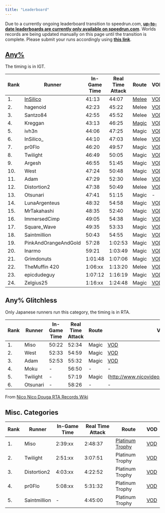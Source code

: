 ```yaml
---
title: "Leaderboard"
---
```


Due to a currently ongoing leaderboard transition to speedrun.com, **[up-to-date leaderboards are currently only available on speedrun.com](https://www.speedrun.com/souls)**. Worlds records are being updated manually on this page until the transition is complete. Please submit your runs accordingly using **[this link](/run-submission)**.

## [Any%](/demonssouls/any)

The timing is in IGT.

| Rank | Runner                            | In-Game Time | Real Time Attack | Route                            | VOD                                                                                                                                      |
| ---- | --------------------------------- | ------------ | ---------------- | -------------------------------- | ---------------------------------------------------------------------------------------------------------------------------------------- |
| 1.   | [InSilico](//twitch.tv/InSilico_) | 41:13        | 44:07            | [Melee](//pastebin.com/5iDxTxqh) | [VOD](https://www.youtube.com/watch?v=AX92QrXz-U0)     |
| 2.   | hagenoid                          | 42:23        | 45:22            | Melee                            | [VOD](//pbs.twimg.com/media/DWObRgYU8AQnP0B.jpg) |
| 3.   | Santzo84                          | 42:55        | 45:52            | Melee                            | [VOD](//youtu.be/MSxO5icWpsc)                    |
| 4.   | Kreggan                           | 43:13        | 46:25            | [Magic](//pastebin.com/vTSeMkvS) | [VOD](//youtu.be/Tc2wHilrKb0)                    |
| 5.   | ivh3n                             | 44:06        | 47:25            | Magic                            | [VOD](https://www.twitch.tv/ivh3n/v/83576977)                       |
| 6.   | InSilico\_                        | 44:10        | 47:03            | Melee                            | [VOD](//youtu.be/luOJI__Ss7I)                    |
| 7.   | pr0Flo                            | 46:20        | 49:57            | Magic                            | [VOD](https://www.twitch.tv/pr0flo/v/84872341)                      |
| 8.   | Twilight                          | 46:49        | 50:05            | Magic                            | [VOD](https://www.nicovideo.jp/mylist/25673232)                           |
| 9.   | Argesh                            | 46:55        | 51:45            | Magic                            | [VOD](//www.youtube.com/watch?v=zJpo7TM1lm0)     |
| 10.  | West                              | 47:24        | 50:48            | Magic                            | [VOD](https://youtu.be/afIcsYv6jVg)                    |
| 11.  | Adam                              | 47:29        | 52:30            | Melee                            | [VOD](https://youtu.be/AEnVfKcVciI)                    |
| 12.  | Distortion2                       | 47:38        | 50:49            | Melee                            | [VOD](https://youtu.be/ZJrgiZpVmRk)                    |
| 13.  | Otsunari                          | 47:41        | 51:15            | Magic                            | -                                                                                                                                        |
| 14.  | LunaArgenteus                     | 48:32        | 54:58            | Magic                            | [VOD](https://www.twitch.tv/lunaargenteus/v/18597868)               |
| 15.  | MrTakahashi                       | 48:35        | 52:40            | Magic                            | [VOD](https://www.twitch.tv/mrtakahashi/v/95112144)                 |
| 16.  | ImmersedCimp                      | 49:05        | 54:38            | Magic                            | [VOD](https://www.twitch.tv/immersedcimp/v/23609139)                |
| 17.  | Square_Wave                       | 49:35        | 53:33            | Magic                            | [VOD](https://youtu.be/8_BJzyEl6MQ)                    |
| 18.  | Saintmillion                      | 50:43        | 54:55            | Magic                            | [VOD](https://www.twitch.tv/saintmillion/v/73412312)                |
| 19.  | PinkAndOrangeAndGold              | 57:28        | 1:02:53          | Magic                            | [VOD](https://www.twitch.tv/videos/31340004)                        |
| 20.  | Inarmo                            | 59:21        | 1:03:49          | Magic                            | [VOD](https://www.twitch.tv/videos/42438838)                        |
| 21.  | Grimdonuts                        | 1:01:48      | 1:07:06          | Magic                            | [VOD](https://youtu.be/QnJVxPl-g7E)                    |
| 22.  | TheMuffin 420                     | 1:06:xx      | 1:13:20          | Melee                            | [VOD](https://youtu.be/C2THMfKnQ0I)                    |
| 23.  | epicdudeguy                       | 1:07:12      | 1:16:19          | Magic                            | [VOD](https://youtu.be/y0LB5-zMyZQ)                    |
| 24.  | Zelgius25                         | 1:16:xx      | 1:24:48          | Magic                            | [VOD](https://www.twitch.tv/videos/259552754)                       |

## Any% Glitchless

Only Japanese runners run this category, the timing is in RTA.

| Rank | Runner   | In-Game Time | Real Time Attack | Route | VOD                                                                                                                   |
| ---- | -------- | ------------ | ---------------- | ----- | --------------------------------------------------------------------------------------------------------------------- |
| 1.   | Miso     | 50:22        | 52:34            | Magic | [VOD](https://youtu.be/m8VTbsEPVT8) |
| 2.   | West     | 52:33        | 54:59            | Magic | [VOD](https://youtu.be/qDiQH4JGB3A) |
| 3.   | Adam     | 52:53        | 55:32            | Magic | [VOD](https://youtu.be/cjtEuHWFs-o) |
| 4.   | Moku     | -            | 56:50            | -     | -                                                                                                                     |
| 5.   | Twilight | -            | 57:19            | Magic | (http://www.nicovideo.jp/watch/sm23932781)  |
| 6.   | Otsunari | -            | 58:26            | -     | -                                                                                                                     |

From [Nico Nico Douga RTA Records Wiki](//www18.atwiki.jp/niconico_rta/pages/191.html)

## Misc. Categories

| Rank | Runner       | In-Game Time | Real Time Attack | Route                                      | VOD                                                                                                                   |
| ---- | ------------ | ------------ | ---------------- | ------------------------------------------ | --------------------------------------------------------------------------------------------------------------------- |
| 1.   | Miso         | 2:39:xx      | 2:48:37          | [Platinum Trophy](//pastebin.com/LvUw8VUm) | [VOD](https://youtu.be/mFinSal3RYE) |
| 2.   | Twilight     | 2:51:xx      | 3:07:51          | Platinum Trophy                            | [VOD](https://youtu.be/Ov3xlaJuFIY) |
| 3.   | Distortion2  | 4:03:xx      | 4:22:52          | Platinum Trophy                            | [VOD](https://www.twitch.tv/videos/261207921)    |
| 4.   | pr0Flo       | 5:08:xx      | 5:31:32          | Platinum Trophy                            | [VOD](https://www.twitch.tv/videos/121207923)    |
| 5.   | Saintmillion | -            | 4:45:00          | Platinum Trophy                            | [VOD](https://www.twitch.tv/videos/125121599)    |